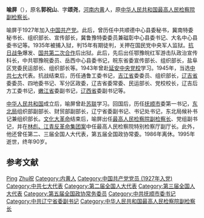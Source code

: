 '''喻屏'''（{{bd|1905年||1995年|5月29日}}），原名'''郭祝山'''、字'''颂尧'''，[[河南|河南]][[内黄|内黄]]人，原[[中华人民共和国最高人民检察院副检察长|中华人民共和国最高人民检察院副检察长]]。

喻屏于1927年加入[[中国共产党|中国共产党]]。此后，曾历任中共顺德中心县委秘书，冀南特委秘书长、组织部长、宣传部长，冀鲁豫特委委员兼磁彰中心县委书记、大名中心县委书记等。1935年被捕入狱，判15年有期徒判，关押在国民党中央军人监狱。[[抗日战争|抗日战争]]爆发、[[国共第二次合作|国共第二次合作]]后出狱。此后，先后出任鄂豫皖红军游击队政治宣传科长，中共鄂豫皖委员、岳西中心县委书记，皖东省委宣传部长、组织部长，盐阜区党委民运部长、组织部长等。1943年曾赴[[延安|延安]][[中央党校|中央党校]]学习。1945年，当选[[中共七大|中共七大]]代表。抗战结束后，历任通鲁工委书记，[[吉江省|吉江省]]委委员、组织部长，[[辽吉省|辽吉省]]委委员、四地委书记、军分区政委，辽吉省委常委、民运部长、党校校长，辽吉后方工委书记，[[嫩江省|嫩江省]]委副书记，[[辽西省|辽西省]]委副书记等。{{r|tang}}{{r|jl}}

[[中华人民共和国|中华人民共和国]]成立后，喻屏曾赴[[苏联|苏联]]学习。回国后，历任[[抚顺市|抚顺市]]委第一书记，[[中共中央东北局|东北局]]组织部副部长、财贸部副部长，辽宁省委副书记、书记处书记，东北局候补书记兼组织部长。[[文化大革命|文化大革命]]结束后，喻屏出任[[中华人民共和国最高人民检察院副检察长|最高人民检察院副检察长]]、党组副书记，并在[[林彪、江青反革命集团案|林彪、江青反革命集团案]]中任最高人民检察院特别检察厅副厅长。此外，他还曾任第二、三届全国人大代表，第五届全国政协常委。1986年离休。1995年逝世，终年90岁。

== 参考文献 ==
{{reflist|refs=
<ref name=tang>{{cite book|title=《世界法学名人词典》|editor=唐荣智|publisher=立信会计出版社|year=2002}}</ref>
<ref name=jl>{{cite book|title= 《吉林党史人物传略》|editor=中共吉林省委党史研究室|publisher=吉林人民出版社|year=2001}}</ref>
}}

{{Authority control}}
{{DEFAULTSORT:Yu喻}}
[[Category:喻姓|Ping]]
[[Category:郭姓|Zhu祝]]
[[Category:内黄人|Category:内黄人]]
[[Category:中国共产党党员_(1927年入党)|Category:中国共产党党员 (1927年入党)]]
[[Category:中共七大代表|Category:中共七大代表]]
[[Category:第二届全国人大代表|Category:第二届全国人大代表]]
[[Category:第三届全国人大代表|Category:第三届全国人大代表]]
[[Category:第五届全国政协常务委员|Category:第五届全国政协常务委员]]
[[Category:中共抚顺市委书记|Category:中共抚顺市委书记]]
[[Category:中共辽宁省委副书记|Category:中共辽宁省委副书记]]
[[Category:中华人民共和国最高人民检察院副检察长|Category:中华人民共和国最高人民检察院副检察长]]